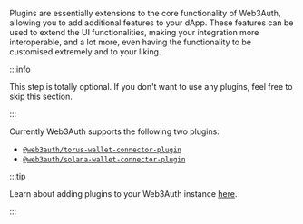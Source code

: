 Plugins are essentially extensions to the core functionality of Web3Auth, allowing you to add additional features to your dApp. These features can be
used to extend the UI functionalities, making your integration more interoperable, and a lot more, even having the functionality to be customised
extremely and to your liking.

:::info

This step is totally optional. If you don't want to use any plugins, feel free to skip this section.

:::

Currently Web3Auth supports the following two plugins:

- [`@web3auth/torus-wallet-connector-plugin`](/sdk/helper-sdks/plugins/evm-wallet)
- [`@web3auth/solana-wallet-connector-plugin`](/sdk/helper-sdks/plugins/solana-wallet)

:::tip

Learn about adding plugins to your Web3Auth instance [here](/sdk/helper-sdks/plugins).

:::
